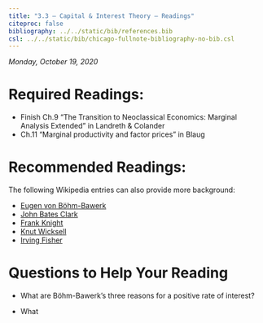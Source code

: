 ```yaml
---
title: "3.3 — Capital & Interest Theory — Readings"
citeproc: false
bibliography: ../../static/bib/references.bib
csl: ../../static/bib/chicago-fullnote-bibliography-no-bib.csl
---
```


*Monday, October 19, 2020*

# Required Readings:

- <i class="fas fas fa-book"></i> Finish Ch.9 "The Transition to Neoclassical Economics: Marginal Analysis Extended" in Landreth & Colander
- <i class="fas fas fa-book"></i> Ch.11 "Marginal productivity and factor prices" in Blaug

# Recommended Readings:

The following Wikipedia entries can also provide more background:

- [<i class="fab fa-wikipedia-w"></i> Eugen von Böhm-Bawerk](https://en.wikipedia.org/wiki/Eugen_von_Böhm-Bawerk)
- [<i class="fab fa-wikipedia-w"></i> John Bates Clark](https://en.wikipedia.org/wiki/John_Bates_Clark)
- [<i class="fab fa-wikipedia-w"></i> Frank Knight](https://en.wikipedia.org/wiki/Frank_Knight)
- [<i class="fab fa-wikipedia-w"></i> Knut Wicksell](https://en.wikipedia.org/wiki/Knut_Wicksell)
- [<i class="fab fa-wikipedia-w"></i> Irving Fisher](https://en.wikipedia.org/wiki/Irving_Fisher)

# Questions to Help Your Reading

- What are Böhm-Bawerk’s three reasons for a positive rate of interest?

- What 